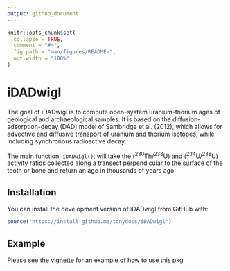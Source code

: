 ```yaml
---
output: github_document
---
```


<!-- README.md is generated from README.Rmd. Please edit that file -->

```r
knitr::opts_chunk$set(
  collapse = TRUE,
  comment = "#>",
  fig.path = "man/figures/README-",
  out.width = "100%"
)
```
# iDADwigl

The goal of iDADwigl is to compute open-system uranium-thorium ages of geological and archaeological samples. It is based on the diffusion-adsorption-decay (DAD) model of Sambridge et al. (2012), which allows for advective and diffusive transport of uranium and thorium isotopes, while including synchronous radioactive decay.

The main function, `iDADwigl()`, will take the (^230^Th/^238^U) and (^234^U/^238^U) activity ratios collected along a transect perpendicular to the surface of the tooth or bone and return an age in thousands of years ago.

## Installation

You can install the development version of iDADwigl from GitHub with:

``` r
source("https://install-github.me/tonydoss/iDADwigl")
```

## Example

Please see the [vignette](articles/idadwigl.pdf) for an example of how to use this pkg

